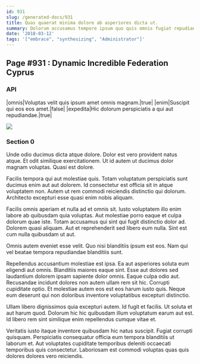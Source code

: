 ```yaml
---
id: 931
slug: /generated-docs/931
title: Quas quaerat minima dolore ab asperiores dicta ut.
summary: Dolorum accusamus tempore ipsum quo quis omnis fugiat repudiandae natus.
date: '2018-03-12'
tags: '["embrace", "synthesizing", "Administrator"]'
---
```


## Page #931 : Dynamic Incredible Federation Cyprus
### API

|omnis|Voluptas velit quis ipsum amet omnis magnam.|true|
|enim|Suscipit qui eos eos amet.|false|
|expedita|Hic dolorum perspiciatis a qui aut repudiandae.|true|


![](/assets/cats-1.jpg)

<Partial2 />


### Section 0
Unde odio ducimus dicta atque dolore. Dolor est vero provident natus atque. Et odit similique exercitationem. Ut id autem ut ducimus dolor magnam voluptas. Quasi est dolore.
 Facilis tempora qui aut molestiae quis. Totam voluptatum perspiciatis sunt ducimus enim aut aut dolorem. Id consectetur est officia sit in atque voluptatem non. Autem ut rem commodi reiciendis distinctio qui dolorum. Architecto excepturi esse quasi enim nobis aliquam.
 Facilis omnis aperiam et nulla ad et omnis sit. Iusto voluptatem illo enim labore ab quibusdam quia voluptas. Aut molestiae porro eaque et culpa dolorum quae iste. Totam accusamus qui sint qui fugit distinctio dolor ad.
Dolorem quasi aliquam. Aut et reprehenderit sed libero eum nulla. Sint est cum nulla quibusdam ut aut.
 Omnis autem eveniet esse velit. Quo nisi blanditiis ipsum est eos. Nam qui vel beatae tempora repudiandae blanditiis sunt.
 Repellendus accusantium molestiae est ipsa. Ea aut asperiores soluta eum eligendi aut omnis. Blanditiis maiores eaque sint.
Esse aut dolores sed laudantium dolorem ipsam sapiente dolor omnis. Eaque culpa odio aut. Recusandae incidunt dolores non autem ullam rem sit hic. Corrupti cupiditate optio. Et molestiae autem eos est eos harum iusto quis. Neque eum deserunt qui non doloribus inventore voluptatibus excepturi distinctio.
 Ullam libero dignissimos quia excepturi autem. Id fugit et facilis. Ut soluta et aut harum quod. Dolorum hic hic quibusdam illum voluptatum earum aut est. Id libero rem sint similique enim repellendus cumque vitae et.
 Veritatis iusto itaque inventore quibusdam hic natus suscipit. Fugiat corrupti quisquam. Perspiciatis consequatur officia eum tempora blanditiis ut laborum et. Aut voluptates cupiditate temporibus deleniti occaecati temporibus quis consectetur. Laboriosam est commodi voluptas quas quis dolores dolores vero reiciendis.
